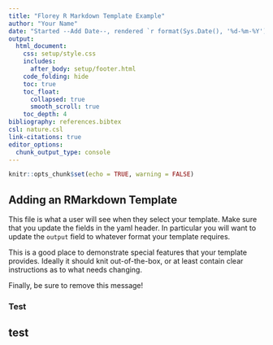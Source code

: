 ```yaml
---
title: "Florey R Markdown Template Example"
author: "Your Name"
date: "Started --Add Date--, rendered `r format(Sys.Date(), '%d-%m-%Y')`"
output:
  html_document:
    css: setup/style.css
    includes:
      after_body: setup/footer.html
    code_folding: hide
    toc: true
    toc_float:
      collapsed: true
      smooth_scroll: true
    toc_depth: 4
bibliography: references.bibtex
csl: nature.csl
link-citations: true
editor_options:
  chunk_output_type: console
---
```


```r
knitr::opts_chunk$set(echo = TRUE, warning = FALSE)
```

## Adding an RMarkdown Template

This file is what a user will see when they select your template. Make sure that you update the fields in the yaml header. In particular you will want to update the `output` field to whatever format your template requires.

This is a good place to demonstrate special features that your template provides. Ideally it should knit out-of-the-box, or at least contain clear instructions as to what needs changing.

Finally, be sure to remove this message!

### Test

## test
